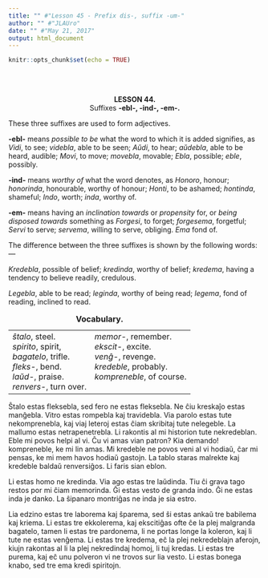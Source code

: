 ```yaml
---
title: "" #"Lesson 45 - Prefix dis-, suffix -um-"
author: "" #"JLAUro"
date: "" #"May 21, 2017"
output: html_document
---
```


```r
knitr::opts_chunk$set(echo = TRUE)
```

<br/><br/>

<center><b>LESSON 44.</b></center>

<center>Suffixes <b>-ebl-, -ind-, -em-.</b></center>

<p>These three suffixes are used to form adjectives.</p>

<p><b>-ebl-</b> means <i>possible to be</i> what the word to
which it is added signifies, as <i>Vidi</i>, to see;
<i>videbla</i>, able to be seen; <i>A&#365;di</i>, to hear;
<i>a&#365;debla</i>, able to be heard, audible; <i>Movi</i>, to
move; <i>movebla</i>, movable; <i>Ebla</i>, possible;
<i>eble</i>, possibly.</p>

<p><b>-ind-</b> means <i>worthy of</i> what the word denotes, as
<i>Honoro</i>, honour; <i>honorinda</i>, honourable, worthy of
honour; <i>Honti</i>, to be ashamed; <i>hontinda</i>, shameful;
<i>Indo</i>, worth; <i>inda</i>, worthy of.</p>

<p><b>-em-</b> means having an <i>inclination towards</i> or
<i>propensity</i> for, or <i>being disposed towards</i> something
as <i>Forgesi</i>, to forget; <i>forgesema</i>, forgetful;
<i>Servi</i> to serve; <i>servema</i>, willing to serve,
obliging. <i>Ema</i> fond of.</p>

<p>The difference between the three suffixes is shown by the
following words:&mdash;</p>

<!-- =============================087.png============================ -->
<p><i>Kredebla</i>, possible of belief; <i>kredinda</i>, worthy
of belief; <i>kredema</i>, having a tendency to believe readily,
credulous.</p>

<p><i>Legebla</i>, able to be read; <i>leginda</i>, worthy of
being read; <i>legema</i>, fond of reading, inclined to read.</p>

<center>
<table cellspacing="8">
<caption><b>Vocabulary.</b></caption>

<tr>
<td nowrap valign="top"><i>&#349;talo</i>, steel.<br>
 <i>spirito</i>, spirit,<br>
 <i>bagatelo</i>, trifle.<br>
 <i>fleks-</i>, bend.<br>
 <i>la&#365;d-</i>, praise.<br>
 <i>renvers-</i>, turn over.</td>
<td nowrap valign="top"><i>memor-</i>, remember.<br>
 <i>ekscit-</i>, excite.<br>
 <i>ven&#285;-</i>, revenge.<br>
 <i>kredeble</i>, probably.<br>
 <i>kompreneble</i>, of course.</td>
</tr>
</table>
</center>

<p>&#348;talo estas fleksebla, sed fero ne estas fleksebla. Ne
&#265;iu kreska&#309;o estas man&#285;ebla. Vitro estas rompebla
kaj travidebla. Via parolo estas tute nekomprenebla, kaj viaj
leteroj estas &#265;iam skribitaj tute nelegeble. La mallumo
estas netrapenetrebla. Li rakontis al mi historion tute
nekredeblan. Eble mi povos helpi al vi. &#264;u vi amas vian
patron? Kia demando! kompreneble, ke mi lin amas. Mi kredeble ne
povos veni al vi hodia&#365;, &#265;ar mi pensas, ke mi mem havos
hodia&#365; gastojn. La tablo staras malrekte kaj kredeble
balda&#365; renversi&#285;os. Li faris sian eblon.</p>

<p>Li estas homo ne kredinda. Via ago estas tre la&#365;dinda.
Tiu &#265;i grava tago restos por mi &#265;iam memorinda. &#284;i
estas vesto de granda indo. &#284;i ne estas inda je danko. La
&#349;ipanaro montri&#285;as ne inda je sia estro.</p>

<p>Lia edzino estas tre laborema kaj &#349;parema, sed &#349;i
estas anka&#365; tre babilema kaj kriema. Li estas tre
ekkolerema, kaj eksciti&#285;as ofte &#265;e la plej malgranda
bagatelo, tamen li estas tre pardonema, li ne portas longe la
koleron, kaj li tute ne estas ven&#285;ema. Li estas tre kredema,
e&#265; la plej nekredeblajn aferojn, kiujn rakontas al li la
plej nekredindaj homoj, li tuj kredas. Li estas tre purema, kaj
e&#265; unu polveron vi ne trovos sur lia vesto. Li estas bonega
knabo, sed tre ema kredi spiritojn.</p>